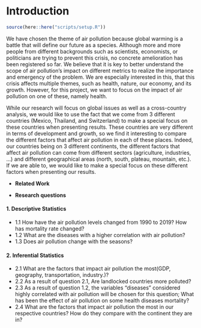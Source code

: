 # Introduction

```{r, echo = FALSE, message = FALSE}
source(here::here("scripts/setup.R"))
```

We have chosen the theme of air pollution because global warming is a battle that will define our future as a species. Although more and more people from different backgrounds such as scientists, economists, or politicians are trying to prevent this crisis, no concrete amelioration has been registered so far. We believe that it is key to better understand the scope of air pollution’s impact on different metrics to realize the importance and emergency of the problem. We are especially interested in this, that this crisis affects multiple themes, such as health, nature, our economy, and its growth. However, for this project, we want to focus on the impact of air pollution on one of these, namely health. 

While our research will focus on global issues as well as a cross-country analysis, we would like to use the fact that we come from 3 different countries (Mexico, Thailand, and Switzerland) to make a special focus on these countries when presenting results. These countries are very different in terms of development and growth, so we find it interesting to compare the different factors that affect air pollution in each of these places. Indeed, our countries being on 3 different continents, the different factors that affect air pollution can come from different sectors (agriculture, industries, ...) and different geographical areas (north, south, plateau, mountain, etc.). If we are able to, we would like to make a special focus on these different factors when presenting our results.

* **Related Work**



* **Research questions**

#### 1. Descriptive Statistics

* 1.1   How have the air pollution levels changed from 1990 to 2019? How has mortality rate changed?
* 1.2   What are the diseases with a higher correlation with air pollution?
* 1.3   Does air pollution change with the seasons?

#### 2. Inferential Statistics

* 2.1   What are the factors that impact air pollution the most(GDP, geography, transportation, industry.)?
* 2.2   As a result of question 2.1, Are landlocked countries more polluted?
* 2.3   As a result of question 1.2, the variables “diseases” considered highly correlated with air pollution will be chosen for this question; What has been the effect of air pollution on some health diseases mortality?
* 2.4   What are the factors that impact air pollution the most in our respective countries? How do they compare with the continent they are in?



